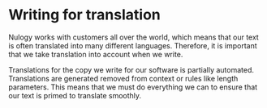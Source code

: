 

# Writing for translation

Nulogy works with customers all over the world, which means that our text is often translated into many different languages. Therefore, it is important that we take translation into account when we write.

Translations for the copy we write for our software is partially automated. Translations are generated removed from context or rules like length parameters. This means that we must do everything we can to ensure that our text is primed to translate smoothly.
